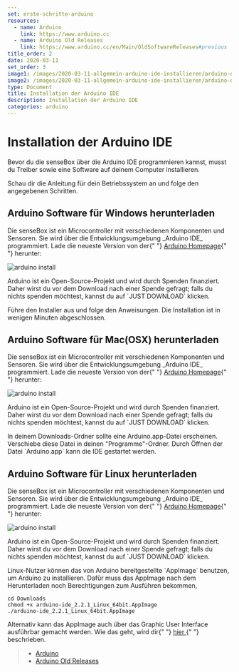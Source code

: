 ```yaml
---
set: erste-schritte-arduino
resources:
  - name: Arduino
    link: https://www.arduino.cc
  - name: Arduino Old Releases
    link: https://www.arduino.cc/en/Main/OldSoftwareReleases#previous
title_order: 2
date: 2020-03-11
set_order: 3
image1: /images/2020-03-11-allgemein-arduino-ide-installieren/arduino-download.png
image2: /images/2020-03-11-allgemein-arduino-ide-installieren/arduino-donate.png
type: Document
title: Installation der Arduino IDE
description: Installation der Arduino IDE
categories: arduino
---
```




# Installation der Arduino IDE

Bevor du die senseBox über die Arduino IDE programmieren kannst, musst du Treiber sowie eine Software auf deinem Computer installieren.

Schau dir die Anleitung für dein Betriebssystem an und folge den angegebenen Schritten.

<Tabs defaultValue="windows">
  <TabItem value="windows" label="Windows">
   <h2>Arduino Software für Windows herunterladen</h2>
    <p>
      Die senseBox ist ein Microcontroller mit verschiedenen Komponenten und
      Sensoren. Sie wird über die Entwicklungsumgebung _Arduino IDE_
      programmiert. Lade die neueste Version von der{" "}
      <a href="https://www.arduino.cc/en/software">Arduino Homepage</a>{" "}
      herunter:
    </p>
    <img
      src="/img/arduino-bilder/instalation/arduino-download.png"
      alt="arduino install"
    />
    <p>
      Arduino ist ein Open-Source-Projekt und wird durch Spenden finanziert.
      Daher wirst du vor dem Download nach einer Spende gefragt; falls du nichts
      spenden möchtest, kannst du auf `JUST DOWNLOAD` klicken.
    </p>
    <p>
      Führe den Installer aus und folge den Anweisungen. Die Installation ist in
      wenigen Minuten abgeschlossen.
    </p>
  </TabItem>
  <TabItem value="macos" label="MacOS">
  <h2>Arduino Software für Mac(OSX) herunterladen</h2>
    <p>
      Die senseBox ist ein Microcontroller mit verschiedenen Komponenten und
      Sensoren. Sie wird über die Entwicklungsumgebung _Arduino IDE_
      programmiert. Lade die neueste Version von der{" "}
      <a href="https://www.arduino.cc/en/software">Arduino Homepage</a>{" "}
      herunter:
    </p>
    <img
      src="/img/arduino-bilder/instalation/arduino-download.png"
      alt="arduino install"
    />
    <p>
      Arduino ist ein Open-Source-Projekt und wird durch Spenden finanziert.
      Daher wirst du vor dem Download nach einer Spende gefragt; falls du nichts
      spenden möchtest, kannst du auf `JUST DOWNLOAD` klicken.
    </p>
    <p>
      In deinem Downloads-Ordner sollte eine Arduino.app-Datei erscheinen.
      Verschiebe diese Datei in deinen "Programme"-Ordner. Durch Öffnen der
      Datei `Arduino.app` kann die IDE gestartet werden.
    </p>
  </TabItem>
  <TabItem value="linux" label="Linux">
 <h2>Arduino Software für Linux herunterladen</h2>
    <p>
      Die senseBox ist ein Microcontroller mit verschiedenen Komponenten und
      Sensoren. Sie wird über die Entwicklungsumgebung _Arduino IDE_
      programmiert. Lade die neueste Version von der{" "}
      <a href="https://www.arduino.cc/en/software">Arduino Homepage</a>{" "}
      herunter:
    </p>
    <img
      src="/img/arduino-bilder/instalation/arduino-download.png"
      alt="arduino install"
    />
    <p>
      Arduino ist ein Open-Source-Projekt und wird durch Spenden finanziert.
      Daher wirst du vor dem Download nach einer Spende gefragt; falls du nichts
      spenden möchtest, kannst du auf `JUST DOWNLOAD` klicken.
    </p>
    <p>
      Linux-Nutzer können das von Arduino bereitgestellte `AppImage` benutzen, um
      Arduino zu installieren. Dafür muss das AppImage nach dem Herunterladen
      noch Berechtigungen zum Ausführen bekommen,
    </p>
    <code>cd Downloads</code> <br />
    <code>chmod +x arduino-ide_2.2.1_Linux_64bit.AppImage</code> <br />
    <code>./arduino-ide_2.2.1_Linux_64bit.AppImage</code>
    <p>
      Alternativ kann das AppImage auch über das Graphic User Interface
      ausführbar gemacht werden. Wie das geht, wird dir{" "}
      <a href="https://docs.appimage.org/introduction/quickstart.html">hier </a>{" "}
      beschrieben.
    </p>
  </TabItem>
</Tabs>

> - [Arduino](https://www.arduino.cc/)
> - [Arduino Old Releases](https://www.arduino.cc/en/software/OldSoftwareReleases#previous)
